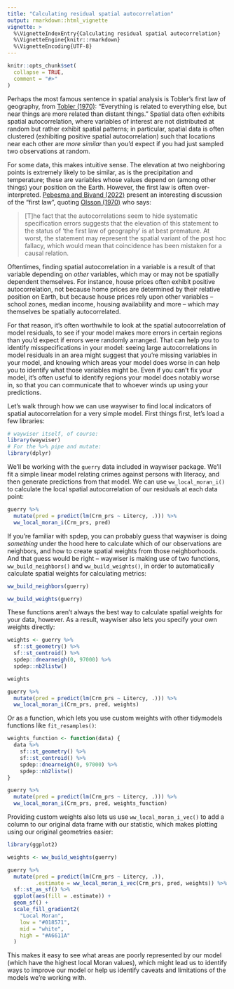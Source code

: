```yaml
---
title: "Calculating residual spatial autocorrelation"
output: rmarkdown::html_vignette
vignette: >
  %\VignetteIndexEntry{Calculating residual spatial autocorrelation}
  %\VignetteEngine{knitr::rmarkdown}
  %\VignetteEncoding{UTF-8}
---
```


```r
knitr::opts_chunk$set(
  collapse = TRUE,
  comment = "#>"
)
```

Perhaps the most famous sentence in spatial analysis is Tobler's first law of
geography, from [Tobler (1970)](https://doi.org/10.2307/143141): "Everything is
related to everything else, but near things are more related than distant 
things." Spatial data often exhibits spatial autocorrelation, where variables of
interest are not distributed at random but rather exhibit spatial patterns; in
particular, spatial data is often clustered (exhibiting positive spatial 
autocorrelation) such that locations near each other are _more similar_ than 
you'd expect if you had just sampled two observations at random.

For some data, this makes intuitive sense. The elevation at two neighboring 
points is extremely likely to be similar, as is the precipitation and 
temperature; these are variables whose values depend on (among other things) 
your position on the Earth. However, the first law is often over-interpreted. 
[Pebesma and Bivand (2022)](https://r-spatial.org/book/15-Measures.html) present
an interesting discussion of the "first law", quoting 
[Olsson (1970)](https://doi.org/10.2307/143140) who says:

> [T]he fact that the autocorrelations seem to hide systematic specification errors suggests that the elevation of this statement to the status of ‘the first law of geography’ is at best premature. At worst, the statement may represent the spatial variant of the post hoc fallacy, which would mean that coincidence has been mistaken for a causal relation.

Oftentimes, finding spatial autocorrelation in a variable is a result of that
variable depending on _other_ variables, which may or may not be spatially 
dependent themselves. For instance, house prices often exhibit positive 
autocorrelation, not because home prices are determined by their relative 
position on Earth, but because house prices rely upon other variables -- school
zones, median income, housing availability and more -- which may themselves
be spatially autocorrelated.

For that reason, it's often worthwhile to look at the spatial autocorrelation of
model residuals, to see if your model makes more errors in certain regions than
you'd expect if errors were randomly arranged. That can help you to identify
misspecifications in your model: seeing large autocorrelations in model 
residuals in an area might suggest that you're missing variables in your model,
and knowing which areas your model does worse in can help you to identify what
those variables might be. Even if you can't fix your model, it's often useful to
identify regions your model does notably worse in, so that you can communicate
that to whoever winds up using your predictions.

Let's walk through how we can use waywiser to find local indicators of spatial autocorrelation for a very simple model. First things first, let's load a few libraries:

```r
# waywiser itself, of course:
library(waywiser)
# For the %>% pipe and mutate:
library(dplyr)
```

We'll be working with the `guerry` data included in waywiser package. We'll fit a simple linear model relating crimes against persons with literacy, and then generate predictions from that model. We can use `ww_local_moran_i()` to calculate the local spatial autocorrelation of our residuals at each data point:

```r
guerry %>%
  mutate(pred = predict(lm(Crm_prs ~ Litercy, .))) %>% 
  ww_local_moran_i(Crm_prs, pred)
```

If you're familiar with spdep, you can probably guess that waywiser is doing _something_ under the hood here to calculate which of our observations are neighbors, and how to create spatial weights from those neighborhoods. And that guess would be right -- waywiser is making use of two functions, `ww_build_neighbors()` and `ww_build_weights()`, in order to automatically calculate spatial weights for calculating metrics:

```r
ww_build_neighbors(guerry)

ww_build_weights(guerry)
```

These functions aren't always the best way to calculate spatial weights for your data, however. As a result, waywiser also lets you specify your own weights directly:

```r
weights <- guerry %>%
  sf::st_geometry() %>%
  sf::st_centroid() %>%
  spdep::dnearneigh(0, 97000) %>%
  spdep::nb2listw()

weights

guerry %>%
  mutate(pred = predict(lm(Crm_prs ~ Litercy, .))) %>% 
  ww_local_moran_i(Crm_prs, pred, weights)
```

Or as a function, which lets you use custom weights with other tidymodels functions like `fit_resamples()`:

```r
weights_function <- function(data) {
  data %>%
    sf::st_geometry() %>%
    sf::st_centroid() %>%
    spdep::dnearneigh(0, 97000) %>%
    spdep::nb2listw()
} 

guerry %>%
  mutate(pred = predict(lm(Crm_prs ~ Litercy, .))) %>% 
  ww_local_moran_i(Crm_prs, pred, weights_function)
```


Providing custom weights also lets us use `ww_local_moran_i_vec()` to add a column to our original data frame with our statistic, which makes plotting using our original geometries easier:

```r
library(ggplot2)

weights <- ww_build_weights(guerry)

guerry %>%
  mutate(pred = predict(lm(Crm_prs ~ Litercy, .)),
         .estimate = ww_local_moran_i_vec(Crm_prs, pred, weights)) %>% 
  sf::st_as_sf() %>% 
  ggplot(aes(fill = .estimate)) +
  geom_sf() + 
  scale_fill_gradient2(
    "Local Moran", 
    low = "#018571", 
    mid = "white", 
    high = "#A6611A"
  )
```

This makes it easy to see what areas are poorly represented by our model (which have the highest local Moran values), which might lead us to identify ways to improve our model or help us identify caveats and limitations of the models we're working with.

